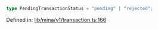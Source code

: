 ```ts
type PendingTransactionStatus = "pending" | "rejected";
```

Defined in: [lib/mina/v1/transaction.ts:166](https://github.com/o1-labs/o1js/blob/46b9772d07785397c4bd76a102bc9f6730d321bb/src/lib/mina/v1/transaction.ts#L166)
